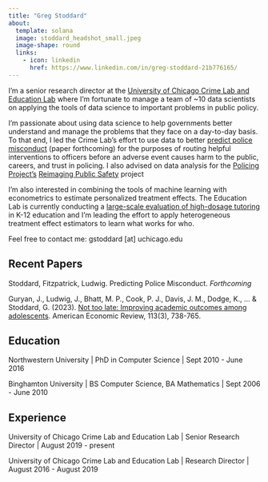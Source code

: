 ```yaml
---
title: "Greg Stoddard"
about:
  template: solana
  image: stoddard_headshot_small.jpeg
  image-shape: round
  links:
    - icon: linkedin
      href: https://www.linkedin.com/in/greg-stoddard-21b776165/
---
```


I'm a senior research director at the [University of Chicago Crime Lab and Education Lab](https://crimelab.uchicago.edu/) where I'm fortunate to manage a team of ~10 data scientists on applying the tools of data science to important problems in public policy. 

I'm passionate about using data science to help governments better understand and manage the problems that they face on a day-to-day basis. To that end, I led the Crime Lab's effort to use data to better [predict police misconduct](https://crimelab.uchicago.edu/projects/officer-support-system-oss/) (paper forthcoming) for the purposes of routing helpful interventions to officers before an adverse event causes harm to the public, careers, and trust in policing. I also advised on data analysis for the [Policing Project's](https://www.policingproject.org/) [Reimaging Public Safety](https://www.safetyreimagined.org/) project

I'm also interested in combining the tools of machine learning with econometrics to estimate personalized treatment effects. The Education Lab is currently conducting a [large-scale evaluation of high-dosage tutoring](https://educationlab.uchicago.edu/projects/personalized-learning-initiative/) in K-12 education and I'm leading the effort to apply heterogeneous treatment effect estimators to learn what works for who. 

Feel free to contact me: gstoddard [at] uchicago.edu

## Recent Papers

Stoddard, Fitzpatrick, Ludwig. Predicting Police Misconduct. *Forthcoming*


Guryan, J., Ludwig, J., Bhatt, M. P., Cook, P. J., Davis, J. M., Dodge, K., ... & Stoddard, G. (2023). [Not too late: Improving academic outcomes among adolescents](https://www.aeaweb.org/articles?id=10.1257/aer.20210434). American Economic Review, 113(3), 738-765.


## Education

Northwestern University |
PhD in Computer Science | Sept 2010 - June 2016

Binghamton University | 
BS Computer Science, BA Mathematics | Sept 2006 - June 2010

## Experience

University of Chicago Crime Lab and Education Lab | Senior Research Director | August 2019 - present

University of Chicago Crime Lab and Education Lab | Research Director | August 2016 - August 2019
